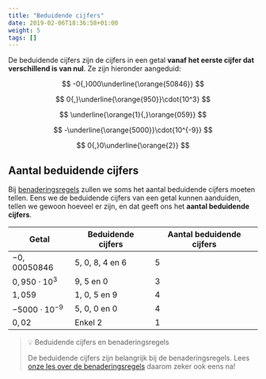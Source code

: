```yaml
---
title: "Beduidende cijfers"
date: 2019-02-06T18:36:58+01:00
weight: 5
tags: []
---
```


De beduidende cijfers zijn de cijfers in een getal **vanaf het eerste cijfer 
dat verschillend is van nul**. Ze zijn hieronder aangeduid:


$$
-0{,}000\underline{\orange{50846}}
$$


$$
0{,}\underline{\orange{950}}\cdot{10^3}
$$


$$
\underline{\orange{1}{,}\orange{059}}
$$


$$
-\underline{\orange{5000}}\cdot{10^{-9}}
$$


$$
0{,}0\underline{\orange{2}}
$$


<DuidBCAan/>

<DuidBCAan2/>


## Aantal beduidende cijfers

Bij [benaderingsregels](../benaderingsregels) zullen we soms het aantal beduidende cijfers moeten tellen. Eens we de beduidende cijfers van een getal kunnen aanduiden, tellen we gewoon hoeveel er zijn, en dat geeft ons het **aantal beduidende cijfers**.

| Getal                 | Beduidende cijfers        | Aantal beduidende cijfers |
| --------------------- | ------------------------- | ------------------------- |
| $-0{,}00050846$       | $5$, $0$, $8$, $4$ en $6$ | 5                         |
| $0{,}950\cdot{10^3}$  | $9$, $5$ en $0$           | 3                         |
| $1{,}059$             | $1$, $0$, $5$ en $9$      | 4                         |
| $-5000\cdot{10^{-9}}$ | $5$, $0$, $0$ en $0$      | 4                         |
| $0{,}02$              | Enkel $2$                 | 1                         |

<TelBCs />

> 💡 Beduidende cijfers en benaderingsregels
>
> De beduidende cijfers zijn belangrijk bij de benaderingsregels. Lees [onze les over de benaderingsregels](../benaderingsregels) daarom zeker ook eens na!
